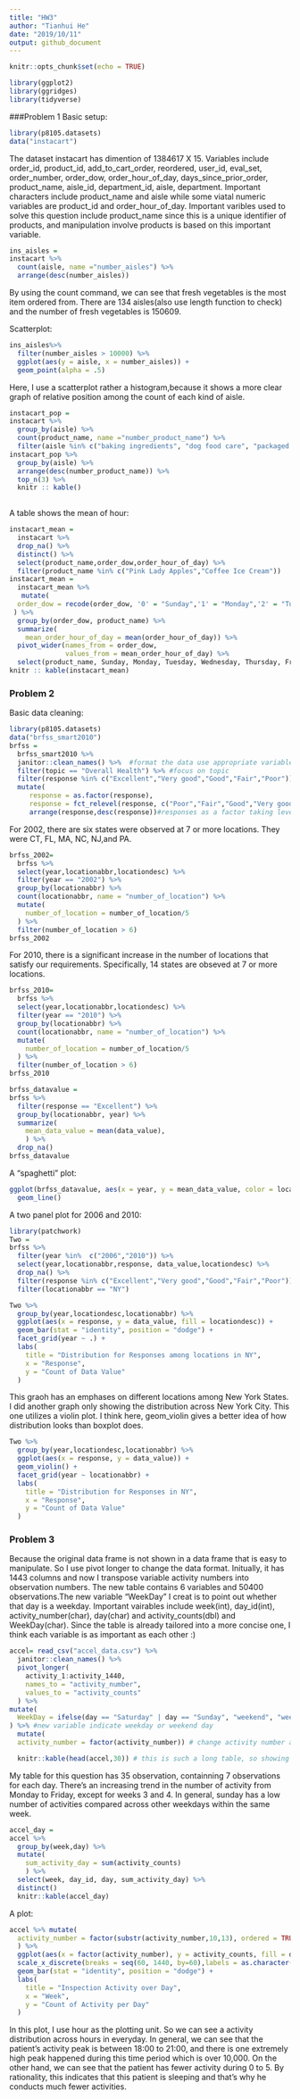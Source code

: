 ```yaml
---
title: "HW3"
author: "Tianhui He"
date: "2019/10/11"
output: github_document
---
```


```r
knitr::opts_chunk$set(echo = TRUE)
```

```r
library(ggplot2)
library(ggridges)
library(tidyverse)
```

###Problem 1
Basic setup:
```r
library(p8105.datasets)
data("instacart")
```
The dataset instacart has dimention of 1384617 X 15. Variables include order_id, product_id, add_to_cart_order, reordered, user_id, eval_set, order_number, order_dow, order_hour_of_day, days_since_prior_order, product_name, aisle_id, department_id, aisle, department. Important characters include product_name and aisle while some viatal numeric variables are product_id and order_hour_of_day. Important varibles used to solve this question include product_name since this is a unique identifier of products, and manipulation involve products is based on this important variable.
```r
ins_aisles = 
instacart %>%
  count(aisle, name ="number_aisles") %>%
  arrange(desc(number_aisles)) 
```
By using the count command, we can see that fresh vegetables is the most item ordered from. There are 134 aisles(also use length function to check) and the number of fresh vegetables is 150609.

Scatterplot:
```r
ins_aisles%>%
  filter(number_aisles > 10000) %>%
  ggplot(aes(y = aisle, x = number_aisles)) + 
  geom_point(alpha = .5)
```
Here, I use a scatterplot rather a histogram,because it shows a more clear graph of relative position among the count of each kind of aisle.
```r
instacart_pop =
instacart %>%
  group_by(aisle) %>%
  count(product_name, name ="number_product_name") %>%
  filter(aisle %in% c("baking ingredients", "dog food care", "packaged vegetables fruits")) 
instacart_pop %>% 
  group_by(aisle) %>% 
  arrange(desc(number_product_name)) %>% 
  top_n(3) %>% 
  knitr :: kable()
  
```

A table shows the mean of hour:
```r
instacart_mean =
  instacart %>% 
  drop_na() %>% 
  distinct() %>% 
  select(product_name,order_dow,order_hour_of_day) %>% 
  filter(product_name %in% c("Pink Lady Apples","Coffee Ice Cream")) 
instacart_mean =
  instacart_mean %>% 
   mutate(
  order_dow = recode(order_dow, '0' = "Sunday",'1' = "Monday",'2' = "Tuesday",'3' = "Wednesday", '4' = "Thursday", '5' =    "Friday", '6' = "Saturday")
 ) %>% 
  group_by(order_dow, product_name) %>% 
  summarize(
    mean_order_hour_of_day = mean(order_hour_of_day)) %>%
  pivot_wider(names_from = order_dow,
              values_from = mean_order_hour_of_day) %>% 
  select(product_name, Sunday, Monday, Tuesday, Wednesday, Thursday, Friday, Saturday)
knitr :: kable(instacart_mean)
```


### Problem 2
Basic data cleaning:
```r
library(p8105.datasets)
data("brfss_smart2010") 
brfss = 
  brfss_smart2010 %>% 
  janitor::clean_names() %>%  #format the data use appropriate variable names
  filter(topic == "Overall Health") %>% #focus on topic
  filter(response %in% c("Excellent","Very good","Good","Fair","Poor")) %>%  # responses from "Excellent" to "Poor", used unique command to check what are categories in response
  mutate(
     response = as.factor(response),
     response = fct_relevel(response, c("Poor","Fair","Good","Very good","Excellent"))) %>%   
     arrange(response,desc(response))#responses as a factor taking levels orders
```
For 2002, there are six states were observed at 7 or more locations. They were CT, FL, MA, NC, NJ,and PA.
```r
brfss_2002= 
  brfss %>%
  select(year,locationabbr,locationdesc) %>% 
  filter(year == "2002") %>% 
  group_by(locationabbr) %>% 
  count(locationabbr, name = "number_of_location") %>% 
  mutate(
    number_of_location = number_of_location/5
  ) %>% 
  filter(number_of_location > 6)
brfss_2002

```
For 2010, there is a significant increase in the number of locations that satisfy our requirements. Specifically, 14 states are obseved at 7 or more locations.
```r
brfss_2010= 
  brfss %>%
  select(year,locationabbr,locationdesc) %>% 
  filter(year == "2010") %>% 
  group_by(locationabbr) %>% 
  count(locationabbr, name = "number_of_location") %>% 
  mutate(
    number_of_location = number_of_location/5
  ) %>% 
  filter(number_of_location > 6)
brfss_2010
```
```r
brfss_datavalue = 
brfss %>% 
  filter(response == "Excellent") %>% 
  group_by(locationabbr, year) %>% 
  summarize(
    mean_data_value = mean(data_value),
    ) %>% 
  drop_na()
brfss_datavalue
```

A "spaghetti" plot:
```r
ggplot(brfss_datavalue, aes(x = year, y = mean_data_value, color = locationabbr)) + 
  geom_line()
```
A two panel plot for 2006 and 2010:
```r
library(patchwork)
Two = 
brfss %>% 
  filter(year %in%  c("2006","2010")) %>% 
  select(year,locationabbr,response, data_value,locationdesc) %>% 
  drop_na() %>% 
  filter(response %in% c("Excellent","Very good","Good","Fair","Poor")) %>% 
  filter(locationabbr == "NY")

Two %>% 
  group_by(year,locationdesc,locationabbr) %>% 
  ggplot(aes(x = response, y = data_value, fill = locationdesc)) + 
  geom_bar(stat = "identity", position = "dodge") +
  facet_grid(year ~ .) +
  labs(
    title = "Distribution for Responses among locations in NY",
    x = "Response",
    y = "Count of Data Value"
  )
```
This graoh has an emphases on different locations among New York States. I did another graph only showing the distribution across New York City. This one utilizes a violin plot. I think here, geom_violin gives a better idea of how distribution looks than boxplot does.

```r
Two %>% 
  group_by(year,locationdesc,locationabbr) %>% 
  ggplot(aes(x = response, y = data_value)) + 
  geom_violin() +
  facet_grid(year ~ locationabbr) +
  labs(
    title = "Distribution for Responses in NY",
    x = "Response",
    y = "Count of Data Value"
  )
```
### Problem 3
Because the original data frame is not shown in a data frame that is easy to manipulate. So I use pivot longer to change the data format. Initually, it has 1443 columns and now I transpose variable activity numbers into observation numbers. The new table contains 6 variables and 50400 observations.The new variable "WeekDay" I creat is to point out whether that day is a weekday. Important vairables include week(int), day_id(int), activity_number(char), day(char) and activity_counts(dbl) and WeekDay(char). Since the table is already tailored into a more concise one, I think each variable is as important as each other :)
```r
accel= read_csv("accel_data.csv") %>% 
  janitor::clean_names() %>% 
  pivot_longer(
    activity_1:activity_1440,
    names_to = "activity_number",
    values_to = "activity_counts"
  ) %>% 
mutate(
  WeekDay = ifelse(day == "Saturday" | day == "Sunday", "weekend", "weekday")
) %>% #new variable indicate weekday or weekend day
  mutate(
  activity_number = factor(activity_number)) # change activity number as a factor

  knitr::kable(head(accel,30)) # this is such a long table, so showing just the first 30 rows

```

My table for this question has 35 observation, containning 7 observations for each day. There's an increasing trend in the number of activity from Monday to Friday, except for weeks 3 and 4. In general, sunday has a low number of activities compared across other weekdays within the same week.
```r
accel_day = 
accel %>% 
  group_by(week,day) %>%
  mutate(
    sum_activity_day = sum(activity_counts)
    ) %>% 
  select(week, day_id, day, sum_activity_day) %>% 
  distinct()
  knitr::kable(accel_day)
```
A plot:
```r
accel %>% mutate(
  activity_number = factor(substr(activity_number,10,13), ordered = TRUE, levels = c(1:1440))
  ) %>% 
  ggplot(aes(x = factor(activity_number), y = activity_counts, fill = day)) +
  scale_x_discrete(breaks = seq(60, 1440, by=60),labels = as.character(c(1:24))) +
  geom_bar(stat = "identity", position = "dodge") +
  labs(
    title = "Inspection Activity over Day",
    x = "Week",
    y = "Count of Activity per Day"
  )
```

In this plot, I use hour as the plotting unit. So we can see a activity distribution across hours in everyday. In general, we can see that the patient's activity peak is between 18:00 to 21:00, and there is one extremely high peak happened during this time period which is over 10,000. On the other hand, we can see that the patient has fewer activity during 0 to 5. By rationality, this indicates that this patient is sleeping and that's why he conducts much fewer activities.    